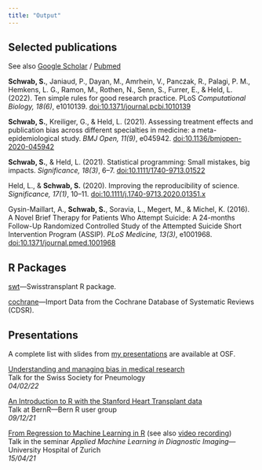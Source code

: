 ```yaml
---
title: "Output"
---
```


## Selected publications

See also [Google Scholar](https://scholar.google.ch/citations?user=uR1_O0UAAAAJ) / [Pubmed](http://www.ncbi.nlm.nih.gov/pubmed/?term=Schwab+Simon%5BAuthor%5D)

**Schwab, S.**, Janiaud, P., Dayan, M., Amrhein, V., Panczak, R., Palagi, P. M., Hemkens, L. G., Ramon, M., Rothen, N., Senn, S., Furrer, E., & Held, L. (2022). Ten simple rules for good research practice. PLoS *Computational Biology, 18(6)*, e1010139. [doi:10.1371/journal.pcbi.1010139](https://doi.org/10.1371/journal.pcbi.1010139)

**Schwab, S.**, Kreiliger, G., & Held, L. (2021). Assessing treatment effects and publication bias across different specialties in medicine: a meta-epidemiological study. *BMJ Open, 11(9)*, e045942. [doi:10.1136/bmjopen-2020-045942](https://doi.org/10.1136/bmjopen-2020-045942)

**Schwab, S.**, & Held, L. (2021). Statistical programming: Small mistakes, big impacts. *Significance, 18(3)*, 6–7. [doi:10.1111/1740-9713.01522](https://doi.org/10.1111/1740-9713.01522)

Held, L., & **Schwab, S.** (2020). Improving the reproducibility of science. *Significance, 17(1)*, 10–11. [doi:10.1111/j.1740-9713.2020.01351.x](https://doi.org/10.1111/j.1740-9713.2020.01351.x)

Gysin-Maillart, A., **Schwab, S.**, Soravia, L., Megert, M., & Michel, K. (2016). A Novel Brief Therapy for Patients Who Attempt Suicide: A 24-months Follow-Up Randomized Controlled Study of the Attempted Suicide Short Intervention Program (ASSIP). *PLoS Medicine, 13(3)*, e1001968. [doi:10.1371/journal.pmed.1001968](https://doi.org/10.1371/journal.pmed.1001968)

## R Packages
[swt](https://github.com/Swisstransplant/swt)---Swisstransplant R package.

[cochrane](https://github.com/schw4b/cochrane)---Import Data from the Cochrane Database of Systematic Reviews (CDSR).

## Presentations

A complete list with slides from [my presentations](https://osf.io/a3g5c/) are available at OSF.

[Understanding and managing bias in medical research](https://osf.io/yh76a/)\
Talk for the Swiss Society for Pneumology\
*04/02/22*

[An Introduction to R with the Stanford Heart Transplant data](https://osf.io/6mcah/)\
Talk at BernR---Bern R user group\
*09/12/21*

[From Regression to Machine Learning in R](https://osf.io/rua6x/) (see also [video recording](https://www.youtube.com/watch?v=h5A1v678Djk))\
Talk in the seminar *Applied Machine Learning in Diagnostic Imaging*---University Hospital of Zurich\
*15/04/21*


